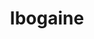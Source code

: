---
title: Ibogaine
aka:
  - 12-methoxyibogamine
duration_chart_title: Oral Duration of Ibogaine
duration_chart:
  total: 20–40 hours
  onset: 2 hours
  coming_up: 2 hours
  plateau: 24 hours
  coming_down: 6 hours
positive_effects: euphoria, empathy, stimulation, assists opioid withdrawal
neutral_effects: visuals
negative_effects: nausea, muscle tension, confusion, anxiety
dosage_table:
  title: Oral Dosage of Ibogaine
  threshold: 50 mg
  light: 100 mg
  common: 200 mg
  strong: 500 mg
  heavy: 1000+ mg
--- 